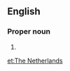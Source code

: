 ==English==

===Proper noun===
{{en-proper noun}}

#{{alternative spelling of|[[Netherlands]]}}

[[et:The Netherlands]]